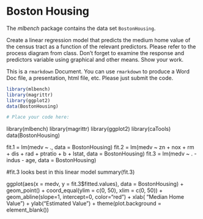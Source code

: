 # Boston Housing

The *mlbench* package contains the data set `BostonHousing`. 

Create a linear regression model that predicts the medium home value of the census tract as a function of the relevant predictors. Please refer to the process diagram from class. Don't forget to examine the response and predictors variable using graphical and other means.  Show your work.

This is a `rmarkdown` Document. You can use `rmarkdown` to produce a Word Doc
file, a presentation, html file, etc. Please just submit the code.


```r
library(mlbench)
library(magrittr)
library(ggplot2)
data(BostonHousing)

# Place your code here:
```

library(mlbench)
library(magrittr)
library(ggplot2)
library(caTools)
data(BostonHousing)

fit.1 = lm(medv ~ ., data = BostonHousing)
fit.2 = lm(medv ~ zn + nox + rm + dis + rad + ptratio + b + lstat, data = BostonHousing)
fit.3 = lm(medv ~ . -indus - age, data = BostonHousing)

#fit.3 looks best in this linear model
summary(fit.3)

ggplot(aes(x = medv, y = fit.3$fitted.values), data = BostonHousing) + geom_point() + coord_equal(ylim = c(0, 50), xlim = c(0, 50)) + geom_abline(slope=1, intercept=0, color="red") + xlab( "Median Home Value") + ylab("Estimated Value") + theme(plot.background = element_blank())

